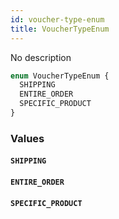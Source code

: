 ```yaml
---
id: voucher-type-enum
title: VoucherTypeEnum
---
```


No description

```graphql
enum VoucherTypeEnum {
  SHIPPING
  ENTIRE_ORDER
  SPECIFIC_PRODUCT
}
```

### Values

#### `SHIPPING`

#### `ENTIRE_ORDER`

#### `SPECIFIC_PRODUCT`
